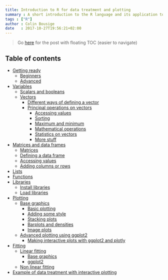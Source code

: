 ```yaml
---
title: Introduction to R for data treatment and plotting
summary : A short introduction to the R language and its application to data treatment for physico-chemists
tags : ["R"]
author : Colin Bousige
date   : 2017-10-27T19:56:21+02:00
---
```



> Go [here](../tutoR_float.html) for the post with floating TOC (easier to navigate)

## Table of contents

<!-- MarkdownTOC depth=4 -->

- [Getting ready](../tutoR_float.html#getting-ready)
    - [Beginners](../tutoR_float.html#beginners)
    - [Advanced](../tutoR_float.html#advanced)
- [Variables](../tutoR_float.html#variables)
    - [Scalars and booleans](../tutoR_float.html#scalars-and-booleans)
    - [Vectors](../tutoR_float.html#vectors)
        - [Different ways of defining a vector](../tutoR_float.html#different-ways-of-defining-a-vector)
        - [Principal operations on vectors](../tutoR_float.html#principal-operations-on-vectors)
            - [Accessing values](../tutoR_float.html#accessing-values)
            - [Sorting](../tutoR_float.html#sorting)
            - [Maximum and minimum](../tutoR_float.html#maximum-and-minimum)
            - [Mathematical operations](../tutoR_float.html#mathematical-operations)
            - [Statistics on vectors](../tutoR_float.html#statistics-on-vectors)
            - [More stuff](../tutoR_float.html#more-stuff)
- [Matrices and data frames](../tutoR_float.html#matrices-and-data-frames)
    - [Matrices](../tutoR_float.html#matrices)
    - [Defining a data frame](../tutoR_float.html#defining-a-data-frame)
    - [Accessing values](../tutoR_float.html#accessing-values-1)
    - [Adding columns or rows](../tutoR_float.html#adding-columns-or-rows)
- [Lists](../tutoR_float.html#lists)
- [Functions](../tutoR_float.html#functions)
- [Libraries](../tutoR_float.html#libraries)
    - [Install libraries](../tutoR_float.html#install-libraries)
    - [Load libraries](../tutoR_float.html#load-libraries)
- [Plotting](../tutoR_float.html#plotting)
    - [Base graphics](../tutoR_float.html#base-graphics)
        - [Basic plotting](../tutoR_float.html#basic-plotting)
        - [Adding some style](../tutoR_float.html#adding-some-style)
        - [Stacking plots](../tutoR_float.html#stacking-plots)
        - [Barplots and densities](../tutoR_float.html#barplots-and-densities)
        - [Image plots](../tutoR_float.html#image-plots)
    - [Advanced plotting using ggplot2](../tutoR_float.html#advanced-plotting-using-ggplot2)
        - [Making interactive plots with ggplot2 and plotly](../tutoR_float.html#making-interactive-plots-with-ggplot2-and-plotly)
- [Fitting](../tutoR_float.html#fitting)
    - [Linear fitting](../tutoR_float.html#linear-fitting)
        - [Base graphics](../tutoR_float.html#base-graphics-1)
        - [ggplot2](../tutoR_float.html#ggplot2)
    - [Non linear fitting](../tutoR_float.html#non-linear-fitting)
- [Example of data treatment with interactive plotting](../tutoR_float.html#example-of-data-treatment-with-interactive-plotting)

<!-- /MarkdownTOC -->




